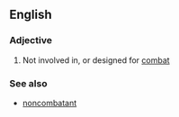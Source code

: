 ==English==

===Adjective===
{{en-adj|-}}
# Not involved in, or designed for [[combat]]

===See also===
* [[noncombatant]]